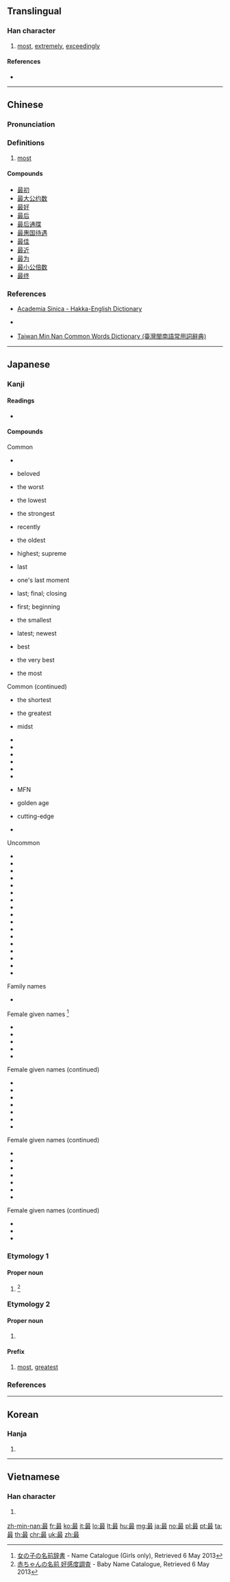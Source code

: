 ==Translingual==

===Han character===
{{Han char|rn=13|rad=冂|as=10|sn=12|four=60147|canj=ASJE|ids=⿱日取}}

# [[most]], [[extremely]], [[exceedingly]]

====References====
* {{Han ref|kx=0503.050|dkj=14301|dj=0877.040|hdz=21516.080|uh=6700|ud=26368|bh=B3CC|bd=46028}}

----

==Chinese==
{{zh-forms}}

===Pronunciation===
{{zh-pron
|m=zuì
|c=zeoi3
|h=pfs=tsùi;hpy=zui4
|mn=chòe
|w=
|mc=y
|oc=y
|ma=zh-zuì.ogg
|cat=adv,det
}}

===Definitions===
{{zh-hanzi}}

# [[most]]
#: {{zh-usex|最佳|optimal}}

====Compounds====
* [[最初]]
* [[最大公约数]]
* [[最好]]
* [[最后]]
* [[最后通牒]]
* [[最惠国待遇]]
* [[最佳]]
* [[最近]]
* [[最为]]
* [[最小公倍数]]
* [[最终]]

===References===
* {{qualifier|Hakka}} [http://minhakka.ling.sinica.edu.tw/bkg/hakyin/search.php?DETAIL=1&LIMIT=id=51765&dbname=su_tian_1&graph=2 Academia Sinica - Hakka-English Dictionary]
* {{qualifier|Hakka}} {{R:hak:Lau 1997}}
* {{qualifier|Min Nan}} [http://twblg.dict.edu.tw/holodict_new/index.html Taiwan Min Nan Common Words Dictionary (臺灣閩南語常用詞辭典)]

----

==Japanese==

===Kanji===
{{ja-kanji|grade=4|rs=曰08}}

====Readings====
* {{ja-readings|goon=[[さい]] (sai)|kanon=[[さい]] (sai)|kun=[[もっと]] (motto), [[つま]] (tsuma)|nanori=[[もり]] (mori)}}

====Compounds====
{{der-top3|Compounds of 最}}
Common
* {{m|ja|最も|tr=mottomo}}
* {{m|ja|最愛|tr=saiai}} beloved
* {{m|ja|最悪|tr=saiaku}} the worst
* {{m|ja|最下|tr=saika}} the lowest
* {{m|ja|最強|tr=saikyō}} the strongest
* {{m|ja|最近|tr=saikin}} recently
* {{m|ja|最古|tr=saiko}} the oldest
* {{m|ja|最高|tr=saikō}} highest; supreme
* {{m|ja|最後|tr=saigo}} last
* {{m|ja|最期|tr=saigo}} one's last moment
* {{m|ja|最終|tr=saishū}} last; final; closing
* {{m|ja|最初|tr=saisho}} first; beginning
* {{m|ja|最小|tr=saishō}} the smallest
* {{m|ja|最新|tr=saishin}} latest; newest
* {{m|ja|最上|tr=saijō}} best
* {{m|ja|最善|tr=saizen}} the very best
* {{m|ja|最多|tr=saita}} the most

{{der-mid3}}
Common (continued)
* {{m|ja|最短|tr=saitan}} the shortest
* {{m|ja|最大|tr=saidai}} the greatest
* {{m|ja|最中|tr=saichū}} midst
* {{m|ja|最長|tr=saichō}}
* {{m|ja|最低|tr=saitei}}
* {{m|ja|最適|tr=saiteki}}
* {{m|ja|最良|tr=sairyō}}
* {{m|ja|最早|tr=mohaya}}
* {{m|ja|最寄り|tr=moyori}}
* {{m|ja|最恵国|tr=saikeikoku}} MFN
* {{m|ja|最盛期|tr=saiseiki}} golden age
* {{m|ja|最先端|tr=saisentan}} cutting-edge
* {{m|ja|最優遇|tr=saiyūgū}}

{{der-mid3}}
Uncommon
* {{m|ja|最たる|tr=saitaru}}
* {{m|ja|最右|tr=saiu}}
* {{m|ja|最遠|tr=saien}}
* {{m|ja|最外|tr=saigai}}
* {{m|ja|最左|tr=saisa}}
* {{m|ja|最深|tr=saishin}}
* {{m|ja|最弱|tr=saijaku}}
* {{m|ja|最前|tr=saizen}}
* {{m|ja|最速|tr=saisoku}}
* {{m|ja|最南|tr=sainan}}
* {{m|ja|最果て|tr=saihate}}
* {{m|ja|最北|tr=saihoku}}
* {{m|ja|最敬礼|tr=saikeirei}}
* {{m|ja|最賃法|tr=saichinhō}}
* {{m|ja|最頻値|tr=saihinchi}}
* {{m|ja|最安値|tr=saiyasune}}
* {{m|ja|最優先|tr=saiyūsen}}
{{der-bottom}}
{{der-top4|Names derived from 最}}
Family names
* {{m|ja|最里|tr=Mori}}

Female given names <ref>[http://name.causality.jp 女の子の名前辞書] - Name Catalogue (Girls only), Retrieved 6 May 2013</ref>
* {{m|ja|最下|tr=Saika}}
* {{m|ja|最子|tr=Saiko}}
* {{m|ja|最澄|tr=Saichō}}
* {{m|ja|最実|tr=Saimi/Sami}}
* {{m|ja|最美|tr=Saimi/Sami}}

{{der-mid4}}
Female given names (continued)
* {{m|ja|最中|tr=Sanaka}}
* {{m|ja|最莉|tr=Sari}}
* {{m|ja|最愛|tr=Mana/Moa/Moai}}
* {{m|ja|最燃|tr=Moe}}
* {{m|ja|最可|tr=Moka}}
* {{m|ja|最奈|tr=Mona}}
* {{m|ja|最汝|tr=Mona}}

{{der-mid4}}
Female given names (continued)
* {{m|ja|最萌|tr=Momoe}}
* {{m|ja|瑚最|tr=Komo}}
* {{m|ja|夜最|tr=Yamo}}
* {{m|ja|最央利|tr=Saori}}
* {{m|ja|最鶴生|tr=Satsuki}}
* {{m|ja|最登江|tr=Satoe}}
* {{m|ja|沙妃最|tr=Sahimo}}

{{der-mid4}}
Female given names (continued)
* {{m|ja|最都子|tr=Motoko}}
* {{m|ja|都最実|tr=Tomomi}}
* {{m|ja|都最美|tr=Tomomi}}

{{der-bottom}}

===Etymology 1===

====Proper noun====
{{ja-pos|proper|かなめ}}

# {{given name|male|lang=ja|sort=かなめ}} <ref>[http://favorite-names.net 赤ちゃんの名前 好感度調査] - Baby Name Catalogue, Retrieved 6 May 2013</ref>

===Etymology 2===

====Proper noun====
{{ja-pos|proper|さい}}

# {{given name|female|lang=ja|sort=さい}}

====Prefix====
{{ja-pos|prefix|さい}}

# [[most]], [[greatest]]

===References===
<references />

----

==Korean==

===Hanja===
{{ko-hanja|hangeul=최|eumhun=|rv=choe|mr=ch'oe|y=choy}}

# {{defn|lang=ko|sort=曰08}}

----

==Vietnamese==

===Han character===
{{vi-hantu|[[tối]], [[tíu]], [[tụi]], [[tếu]]|rs=曰08}}

# {{defn|lang=vi|sort=曰08}}

[[zh-min-nan:最]]
[[fr:最]]
[[ko:最]]
[[it:最]]
[[lo:最]]
[[lt:最]]
[[hu:最]]
[[mg:最]]
[[ja:最]]
[[no:最]]
[[pl:最]]
[[pt:最]]
[[ta:最]]
[[th:最]]
[[chr:最]]
[[uk:最]]
[[zh:最]]